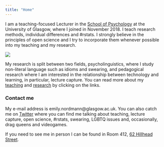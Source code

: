 ```yaml
---
title: "Home"
---
```


  
I am a teaching-focused Lecturer in the [School of Psychology](https://www.gla.ac.uk/schools/psychology/) at the University of Glasgow, where I joined in November 2018. I teach research methods, individual differences and #rstats. I strongly believe in the principles of open science and I try to incorporate them whenever possible into my teaching and my research.

<img src="images/me_2018.jpg" class="img1">  

My research is split between two fields, psycholinguistics, where I study non-literal language such as idioms and swearing, and pedagogical research where I am interested in the relationship between technology and learning, in particular, lecture capture. You can read more about my [teaching](Teaching.html) and [research](Research.html) by clicking on the links.  


### Contact me

My e-mail address is emily.nordmann@glasgow.ac.uk. You can also catch me on [Twitter](https://twitter.com/emilynordmann) where you can find me talking about teaching, lecture capture, open science, #rstats, swearing, LGBTQ issues and, occasionally, drag queens and videogames. 

If you need to see me in person I can be found in Room 412, [62 Hillhead Street](https://www.google.com/maps/place/62+Hillhead+St,+Glasgow+G12+8AD/@55.8737827,-4.2902561,17z/data=!3m1!4b1!4m5!3m4!1s0x488845cd968e9353:0xe0c5c8f039f9bc5d!8m2!3d55.8737797!4d-4.2880674).